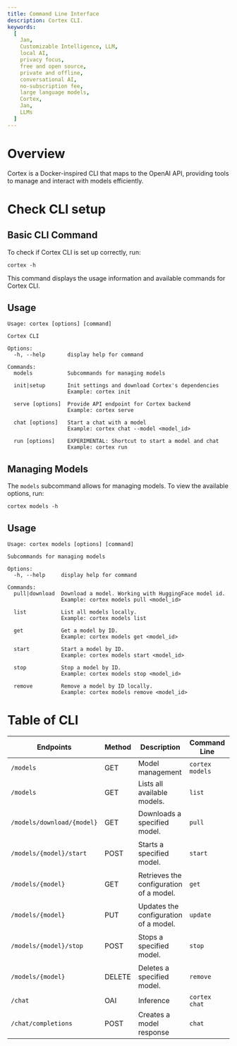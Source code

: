```yaml
---
title: Command Line Interface
description: Cortex CLI.
keywords:
  [
    Jan,
    Customizable Intelligence, LLM,
    local AI,
    privacy focus,
    free and open source,
    private and offline,
    conversational AI,
    no-subscription fee,
    large language models,
    Cortex,
    Jan,
    LLMs
  ]
---
```



# Overview

Cortex is a Docker-inspired CLI that maps to the OpenAI API, providing tools to manage and interact with models efficiently.

# Check CLI setup

## Basic CLI Command

To check if Cortex CLI is set up correctly, run:

```
cortex -h
```

This command displays the usage information and available commands for Cortex CLI.

## Usage

```
Usage: cortex [options] [command]

Cortex CLI

Options:
  -h, --help       display help for command

Commands:
  models           Subcommands for managing models

  init|setup       Init settings and download Cortex's dependencies
                   Example: cortex init
                   
  serve [options]  Provide API endpoint for Cortex backend
                   Example: cortex serve

  chat [options]   Start a chat with a model
                   Example: cortex chat --model <model_id>

  run [options]    EXPERIMENTAL: Shortcut to start a model and chat
                   Example: cortex run
```

## Managing Models

The `models` subcommand allows for managing models. To view the available options, run:

```
cortex models -h
```

## Usage

```
Usage: cortex models [options] [command]

Subcommands for managing models

Options:
  -h, --help     display help for command

Commands:
  pull|download  Download a model. Working with HuggingFace model id.
                 Example: cortex models pull <model_id>

  list           List all models locally.
                 Example: cortex models list
  
  get            Get a model by ID.
                 Example: cortex models get <model_id>

  start          Start a model by ID.
                 Example: cortex models start <model_id>

  stop           Stop a model by ID.
                 Example: cortex models stop <model_id>

  remove         Remove a model by ID locally.
                 Example: cortex models remove <model_id>
```

# Table of CLI


| Endpoints                | Method | Description                             | Command Line          | Example                        |
|--------------------------|--------|-----------------------------------------|-----------------------|--------------------------------|
| `/models`                | GET    | Model management                        | `cortex models`       |                                |
| `/models`                | GET    | Lists all available models.             | `list`                | `cortex models list`           |
| `/models/download/{model}` | GET    | Downloads a specified model.            | `pull`                | `cortex models pull llama3:8b` |
| `/models/{model}/start`  | POST   | Starts a specified model.               | `start`               | `cortex models start llama3:8b`|
| `/models/{model}`        | GET    | Retrieves the configuration of a model. | `get`                 | `cortex models get llama3:8b`  |
| `/models/{model}`        | PUT    | Updates the configuration of a model.   | `update`              | `cortex models update llama3:8b`|
| `/models/{model}/stop`   | POST   | Stops a specified model.                | `stop`                | `cortex models stop llama3:8b` |
| `/models/{model}`        | DELETE | Deletes a specified model.              | `remove`              | `cortex models remove llama3:8b`|
| `/chat`                  | OAI    | Inference                               | `cortex chat`         |                                |
| `/chat/completions`      | POST   | Creates a model response                | `chat`                | `cortex chat`                  |
